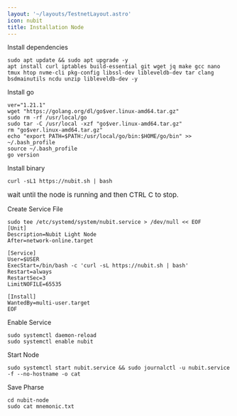 ```yaml
---
layout: '~/layouts/TestnetLayout.astro'
icon: nubit
title: Installation Node
---
```


 Install dependencies 
```
sudo apt update && sudo apt upgrade -y
apt install curl iptables build-essential git wget jq make gcc nano tmux htop nvme-cli pkg-config libssl-dev libleveldb-dev tar clang bsdmainutils ncdu unzip libleveldb-dev -y
```

 Install go
```
ver="1.21.1"
wget "https://golang.org/dl/go$ver.linux-amd64.tar.gz"
sudo rm -rf /usr/local/go
sudo tar -C /usr/local -xzf "go$ver.linux-amd64.tar.gz"
rm "go$ver.linux-amd64.tar.gz"
echo "export PATH=$PATH:/usr/local/go/bin:$HOME/go/bin" >> ~/.bash_profile
source ~/.bash_profile
go version
```

 Install binary

```
curl -sL1 https://nubit.sh | bash
```
<span style="font-size: 15px;">wait until the node is running and then CTRL C to stop.</span>

 Create Service File 
```
sudo tee /etc/systemd/system/nubit.service > /dev/null << EOF
[Unit]
Description=Nubit Light Node
After=network-online.target

[Service]
User=$USER
ExecStart=/bin/bash -c 'curl -sL https://nubit.sh | bash'
Restart=always
RestartSec=3
LimitNOFILE=65535

[Install]
WantedBy=multi-user.target
EOF
```

Enable Service
```
sudo systemctl daemon-reload
sudo systemctl enable nubit
```

Start Node
```
sudo systemctl start nubit.service && sudo journalctl -u nubit.service -f --no-hostname -o cat
```

 Save Pharse
 ```
cd nubit-node
sudo cat mnemonic.txt
 ```
